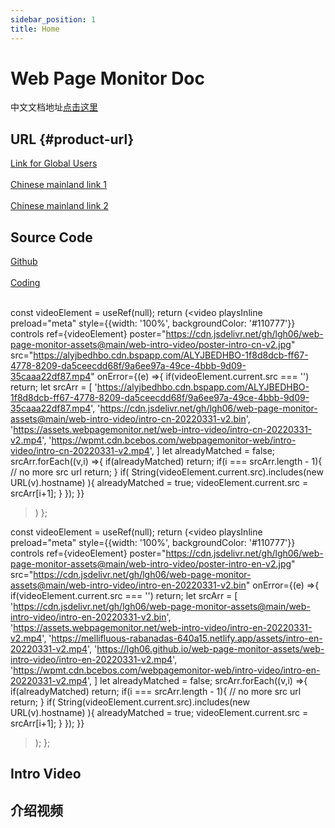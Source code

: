 ```yaml
---
sidebar_position: 1
title: Home
---
```


# Web Page Monitor Doc

中文文档地址<a href="./zh/" target="_blank">点击这里</a> 

## URL {#product-url}
<a href="https://www.webpagemonitor.net/">Link for Global Users</a>  
<br/>
<a href="https://monit.or.passby.me/zh">Chinese mainland link 1</a>  
<br/>
<a href="https://monit.or.yanqiankeji.com/zh">Chinese mainland link 2</a>  

## Source Code 
<a href="https://github.com/lgh06/web-page-monitor">Github</a>  
<br/>
<a href="https://lgh06.coding.net/public/web-page-monitor/web-page-monitor/git">Coding </a>  
<br/>




  const videoElement = useRef(null);
  return (<video 
    playsInline
    preload="meta"
    style={{width: '100%', backgroundColor: '#110777'}}
    controls
    ref={videoElement}
    poster="https://cdn.jsdelivr.net/gh/lgh06/web-page-monitor-assets@main/web-intro-video/poster-intro-cn-v2.jpg"
    src="https://alyjbedhbo.cdn.bspapp.com/ALYJBEDHBO-1f8d8dcb-ff67-4778-8209-da5ceecdd68f/9a6ee97a-49ce-4bbb-9d09-35caaa22df87.mp4"
    onError={(e) =>{
      if(videoElement.current.src === '') return;
      let srcArr = [
        'https://alyjbedhbo.cdn.bspapp.com/ALYJBEDHBO-1f8d8dcb-ff67-4778-8209-da5ceecdd68f/9a6ee97a-49ce-4bbb-9d09-35caaa22df87.mp4',
        'https://cdn.jsdelivr.net/gh/lgh06/web-page-monitor-assets@main/web-intro-video/intro-cn-20220331-v2.bin',
        'https://assets.webpagemonitor.net/web-intro-video/intro-cn-20220331-v2.mp4',
        'https://wpmt.cdn.bcebos.com/webpagemonitor-web/intro-video/intro-cn-20220331-v2.mp4',
      ]
      let alreadyMatched = false;
      srcArr.forEach((v,i) =>{
        if(alreadyMatched) return;
        if(i === srcArr.length - 1){
          // no more src url
          return;
        }
        if( String(videoElement.current.src).includes(new URL(v).hostname) ){
          alreadyMatched = true;
          videoElement.current.src = srcArr[i+1];
        }
      });
    }}
  ></video>)
};

  const videoElement = useRef(null);
  return (<video 
    playsInline
    preload="meta"
    style={{width: '100%', backgroundColor: '#110777'}}
    controls
    ref={videoElement}
    poster="https://cdn.jsdelivr.net/gh/lgh06/web-page-monitor-assets@main/web-intro-video/poster-intro-en-v2.jpg"
    src="https://cdn.jsdelivr.net/gh/lgh06/web-page-monitor-assets@main/web-intro-video/intro-en-20220331-v2.bin"
    onError={(e) =>{
      if(videoElement.current.src === '') return;
      let srcArr = [
        'https://cdn.jsdelivr.net/gh/lgh06/web-page-monitor-assets@main/web-intro-video/intro-en-20220331-v2.bin',
        'https://assets.webpagemonitor.net/web-intro-video/intro-en-20220331-v2.mp4',
        'https://mellifluous-rabanadas-640a15.netlify.app/assets/intro-en-20220331-v2.mp4',
        'https://lgh06.github.io/web-page-monitor-assets/web-intro-video/intro-en-20220331-v2.mp4',
        'https://wpmt.cdn.bcebos.com/webpagemonitor-web/intro-video/intro-en-20220331-v2.mp4',
      ]
      let alreadyMatched = false;
      srcArr.forEach((v,i) =>{
        if(alreadyMatched) return;
        if(i === srcArr.length - 1){
          // no more src url
          return;
        }
        if( String(videoElement.current.src).includes(new URL(v).hostname) ){
          alreadyMatched = true;
          videoElement.current.src = srcArr[i+1];
        }
      });
    }}
  ></video>);
};

## Intro Video
<EnVideo></EnVideo>

## 介绍视频
<ZhVideo></ZhVideo>

